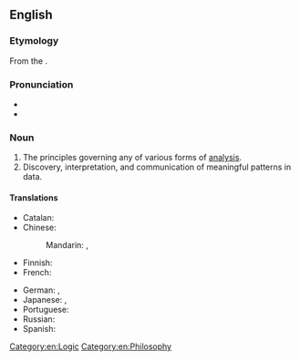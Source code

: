==English==

===Etymology===
From the {{etyl|grc|en}} {{m|el|ἀναλυτικά||science of analysis}}.

===Pronunciation===
* {{IPA|en|/ænəˈlɪtɪks/}}
* {{hyph|en|an|a|lyt|ics}}

===Noun===
{{en-noun|-}}
{{wikipedia}}

# The principles governing any of various forms of [[analysis]].
# Discovery, interpretation, and communication of meaningful patterns in data.

====Translations====
{{trans-top|application of computer technology, operational research, and statistics to solve problems}}
* Catalan: {{t|ca|analítica|f}}
* Chinese:
*: Mandarin: {{t+|cmn|分析學|sc=Hani}}, {{t+|cmn|分析学|tr=fēnxīxué|sc=Hani}}
* Finnish: {{t|fi|analytiikka}}
* French: {{t+|fr|analytique|f}}
{{trans-mid}}
* German: {{t|de|Analytics|f}}, {{t+|de|Analytik|f}}
* Japanese: {{t|ja|分析論|tr=ぶんせきろん, bunsekiron|sc=Jpan}} {{qualifier|theory}}, {{t|ja|解析学|tr=かいせきがく, kaisekigaku|sc=Jpan}}
* Portuguese: {{t+|pt|análise|f}}
* Russian: {{t+|ru|анали́тика|f}}
* Spanish: {{t+|es|analítica|f}}
{{trans-bottom}}

[[Category:en:Logic]]
[[Category:en:Philosophy]]